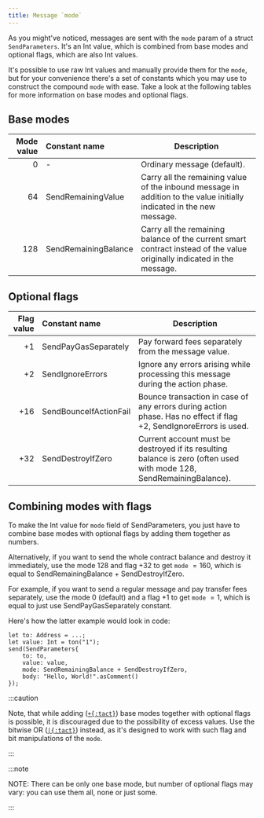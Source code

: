 ```yaml
---
title: Message `mode`
---
```


As you might've noticed, messages are sent with the `mode` param of a struct `SendParameters`. It's an Int value, which is combined from base modes and optional flags, which are also Int values.

It's possible to use raw Int values and manually provide them for the `mode`, but for your convenience there's a set of constants which you may use to construct the compound `mode` with ease. Take a look at the following tables for more information on base modes and optional flags.

## Base modes

| Mode value | Constant name                 | Description                                                                                                             |
| ---------: | :---------------------------- | ----------------------------------------------------------------------------------------------------------------------- |
| $0$        | -                             | Ordinary message (default).                                                                                             |
| $64$       | SendRemainingValue            | Carry all the remaining value of the inbound message in addition to the value initially indicated in the new message.   |
| $128$      | SendRemainingBalance          | Carry all the remaining balance of the current smart contract instead of the value originally indicated in the message. |

## Optional flags

| Flag value | Constant name                   | Description                                                                                                            |
| ---------: | :------------------------------ | ---------------------------------------------------------------------------------------------------------------------- |
| $+1$       | SendPayGasSeparately            | Pay forward fees separately from the message value.                                                                    |
| $+2$       | SendIgnoreErrors                | Ignore any errors arising while processing this message during the action phase.                                       |
| $+16$      | SendBounceIfActionFail          | Bounce transaction in case of any errors during action phase. Has no effect if flag $+2$, SendIgnoreErrors is used.    |
| $+32$      | SendDestroyIfZero               | Current account must be destroyed if its resulting balance is zero (often used with mode $128$, SendRemainingBalance). |

## Combining modes with flags

To make the Int value for `mode` field of SendParameters, you just have to combine base modes with optional flags by adding them together as numbers.

Alternatively, if you want to send the whole contract balance and destroy it immediately, use the mode $128$ and flag $+32$ to get `mode` $= 160$, which is equal to SendRemainingBalance + SendDestroyIfZero.

For example, if you want to send a regular message and pay transfer fees separately, use the mode $0$ (default) and a flag $+1$ to get `mode` $= 1$, which is equal to just use SendPayGasSeparately constant.

Here's how the latter example would look in code:

```tact
let to: Address = ...;
let value: Int = ton("1");
send(SendParameters{
    to: to,
    value: value,
    mode: SendRemainingBalance + SendDestroyIfZero,
    body: "Hello, World!".asComment()
});
```

:::caution

  Note, that while adding ([`+{:tact}`](/book/operators#binary-add)) base modes together with optional flags is possible, it is discouraged due to the possibility of excess values. Use the bitwise OR ([`|{:tact}`](/book/operators#binary-bitwise-or)) instead, as it's designed to work with such flag and bit manipulations of the `mode`.

:::

:::note

<Callout>
NOTE: There can be only one base mode, but number of optional flags may vary: you can use them all, none or just some.

:::

[int]: /book/integers
